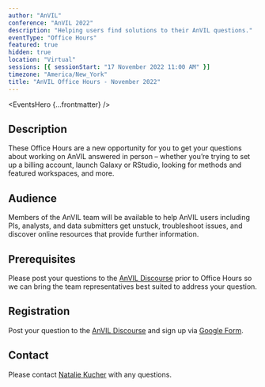 ```yaml
---
author: "AnVIL"
conference: "AnVIL 2022"
description: "Helping users find solutions to their AnVIL questions."
eventType: "Office Hours"
featured: true
hidden: true
location: "Virtual"
sessions: [{ sessionStart: "17 November 2022 11:00 AM" }]
timezone: "America/New_York"
title: "AnVIL Office Hours - November 2022"
---
```


<EventsHero {...frontmatter} />

## Description

These Office Hours are a new opportunity for you to get your questions about working on AnVIL answered in person – whether you’re trying to set up a billing account, launch Galaxy or RStudio, looking for methods and featured workspaces, and more.

## Audience

Members of the AnVIL team will be available to help AnVIL users including PIs, analysts, and data submitters get unstuck, troubleshoot issues, and discover online resources that provide further information.

## Prerequisites

Please post your questions to the [AnVIL Discourse](https://help.anvilproject.org/t/anvil-office-hours-17nov2022-11-am-et/141) prior to Office Hours so we can bring the team representatives best suited to address your question.

## Registration

Post your question to the [AnVIL Discourse](https://help.anvilproject.org/t/anvil-office-hours-17nov2022-11-am-et/141) and sign up via [Google Form](https://forms.gle/BNxeWDD8iBZQ2WGt6).

## Contact

Please contact [Natalie Kucher](mailto:nkucher3@jhu.edu) with any questions.
